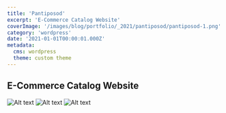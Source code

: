 ```yaml
---
title: 'Pantiposod'
excerpt: 'E-Commerce Catalog Website'
coverImage: '/images/blog/portfolio/_2021/pantiposod/pantiposod-1.png'
category: 'wordpress'
date: '2021-01-01T00:00:01.000Z'
metadata:
  cms: wordpress
  theme: custom theme
---
```


## E-Commerce Catalog Website

![Alt text](/images/blog/portfolio/_2021/pantiposod/pantiposod-2.png)
![Alt text](/images/blog/portfolio/_2021/pantiposod/pantiposod-3.png)
![Alt text](/images/blog/portfolio/_2021/pantiposod/pantiposod-4.png)